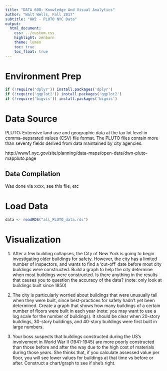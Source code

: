 ```yaml
---
title: "DATA 608: Knowledge And Visual Analytics"
author: "Walt Wells, Fall 2017"
subtitle: "HW2 - PLUTO NYC Data"
output:
  html_document:
    css: ../custom.css
    highlight: zenburn
    theme: lumen
    toc: true
    toc_float: true
---
```


# Environment Prep

```r
if (!require('dplyr')) install.packages('dplyr')
if (!require('ggplot2')) install.packages('ggplot2')
if (!require('bigvis')) install.packages('bigvis')
```

# Data Source

PLUTO: Extensive land use and geographic data at the tax lot level in comma–separated values (CSV) file format. The PLUTO files contain more than seventy fields derived from data maintained by city agencies.

http://www1.nyc.gov/site/planning/data-maps/open-data/dwn-pluto-mappluto.page

## Data Compilation

Was done via xxxx, see this file, etc

# Load Data

```r
data <- readRDS("all_PLUTO_data.rds")
```

# Visualization

1. After a few building collapses, the City of New York is going to begin investigating older buildings for safety. However, the city has a limited number of inspectors, and wants to find a ‘cut-off’ date before most city buildings were constructed. Build a graph to help the city determine when most buildings were constructed. Is there anything in the results that causes you to question the accuracy of the data? (note: only look at buildings built since 1850)

2. The city is particularly worried about buildings that were unusually tall when they were built, since best-practices for safety hadn’t yet been determined. Create a graph that shows how many buildings of a certain number of floors were built in each year (note: you may want to use a log scale for the number of buildings). It should be clear when 20-story buildings, 30-story buildings, and 40-story buildings were first built in large numbers.

3. Your boss suspects that buildings constructed during the US’s involvement in World War II (1941-1945) are more poorly constructed than those before and after the way due to the high cost of materials during those years. She thinks that, if you calculate assessed value per floor, you will see lower values for buildings at that time vs before or after. Construct a chart/graph to see if she’s right.